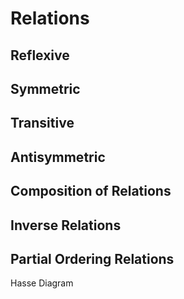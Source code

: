 # Relations

## Reflexive 

## Symmetric

## Transitive

## Antisymmetric

## Composition of Relations

## Inverse Relations

## Partial Ordering Relations

Hasse Diagram
